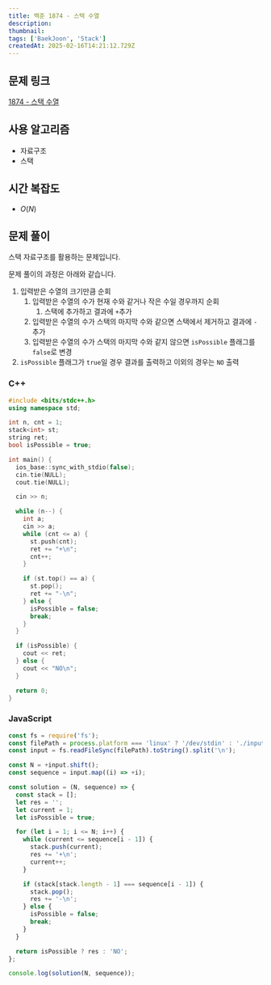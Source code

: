 ```yaml
---
title: 백준 1874 - 스택 수열
description:
thumbnail:
tags: ['BaekJoon', 'Stack']
createdAt: 2025-02-16T14:21:12.729Z
---
```


## 문제 링크

[1874 - 스택 수열](https://www.acmicpc.net/problem/1874)

## 사용 알고리즘

- 자료구조
- 스택

## 시간 복잡도

- $O(N)$

## 문제 풀이

스택 자료구조를 활용하는 문제입니다.

문제 풀이의 과정은 아래와 같습니다.

1. 입력받은 수열의 크기만큼 순회
   1. 입력받은 수열의 수가 현재 수와 같거나 작은 수일 경우까지 순회
      1. 스택에 추가하고 결과에 `+`추가
   2. 입력받은 수열의 수가 스택의 마지막 수와 같으면 스택에서 제거하고 결과에 `-`추가
   3. 입력받은 수열의 수가 스택의 마지막 수와 같지 않으면 `isPossible` 플래그를 `false`로 변경
2. `isPossible` 플래그가 `true`일 경우 결과를 출력하고 이외의 경우는 `NO` 출력

### C++

```c++ title="C++"
#include <bits/stdc++.h>
using namespace std;

int n, cnt = 1;
stack<int> st;
string ret;
bool isPossible = true;

int main() {
  ios_base::sync_with_stdio(false);
  cin.tie(NULL);
  cout.tie(NULL);

  cin >> n;

  while (n--) {
    int a;
    cin >> a;
    while (cnt <= a) {
      st.push(cnt);
      ret += "+\n";
      cnt++;
    }

    if (st.top() == a) {
      st.pop();
      ret += "-\n";
    } else {
      isPossible = false;
      break;
    }
  }

  if (isPossible) {
    cout << ret;
  } else {
    cout << "NO\n";
  }

  return 0;
}
```

### JavaScript

```js title="JavaScript"
const fs = require('fs');
const filePath = process.platform === 'linux' ? '/dev/stdin' : './input.txt';
const input = fs.readFileSync(filePath).toString().split('\n');

const N = +input.shift();
const sequence = input.map((i) => +i);

const solution = (N, sequence) => {
  const stack = [];
  let res = '';
  let current = 1;
  let isPossible = true;

  for (let i = 1; i <= N; i++) {
    while (current <= sequence[i - 1]) {
      stack.push(current);
      res += '+\n';
      current++;
    }

    if (stack[stack.length - 1] === sequence[i - 1]) {
      stack.pop();
      res += '-\n';
    } else {
      isPossible = false;
      break;
    }
  }

  return isPossible ? res : 'NO';
};

console.log(solution(N, sequence));
```
